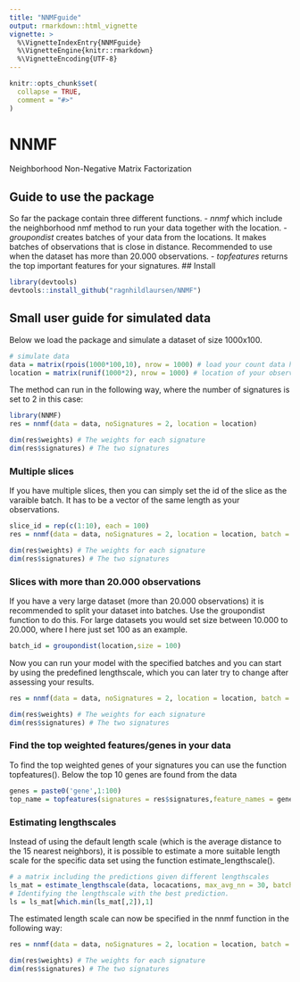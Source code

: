```yaml
---
title: "NNMFguide"
output: rmarkdown::html_vignette
vignette: >
  %\VignetteIndexEntry{NNMFguide}
  %\VignetteEngine{knitr::rmarkdown}
  %\VignetteEncoding{UTF-8}
---
```


```r
knitr::opts_chunk$set(
  collapse = TRUE,
  comment = "#>"
)
```

# NNMF
Neighborhood Non-Negative Matrix Factorization

## Guide to use the package 
So far the package contain three different functions. 
 - *nnmf* which include the neighborhood nmf method to run your data together with the location.
 - *groupondist* creates batches of your data from the locations. It makes batches of observations that is close in distance. Recommended to use when the dataset has more than 20.000 observations.
 - *topfeatures* returns the top important features for your signatures.
## Install

```r
library(devtools)
devtools::install_github("ragnhildlaursen/NNMF")
```

## Small user guide for simulated data
Below we load the package and simulate a dataset of size 1000x100. 
```r
# simulate data
data = matrix(rpois(1000*100,10), nrow = 1000) # load your count data here (observations x features)
location = matrix(runif(1000*2), nrow = 1000) # location of your observation (observations x 2)
```

The method can run in the following way, where the number of signatures is set to 2 in this case:
```r
library(NNMF)
res = nnmf(data = data, noSignatures = 2, location = location)

dim(res$weights) # The weights for each signature
dim(res$signatures) # The two signatures

```

### Multiple slices
If you have multiple slices, then you can simply set the id of the slice as the varaible batch. It has to be a vector of the same length as your observations.

```r
slice_id = rep(c(1:10), each = 100) 
res = nnmf(data = data, noSignatures = 2, location = location, batch = slice_id)

dim(res$weights) # The weights for each signature
dim(res$signatures) # The two signatures
```

### Slices with more than 20.000 observations
If you have a very large dataset (more than 20.000 observations) it is recommended to split your dataset into batches. Use the groupondist function to do this. For large datasets you would set size between 10.000 to 20.000, where I here just set 100 as an example.

```r
batch_id = groupondist(location,size = 100)
```

Now you can run your model with the specified batches and you can start by using the predefined lengthscale, which you can later try to change after assessing your results.

```r
res = nnmf(data = data, noSignatures = 2, location = location, batch = batch_id)

dim(res$weights) # The weights for each signature
dim(res$signatures) # The two signatures
```

### Find the top weighted features/genes in your data 
To find the top weighted genes of your signatures you can use the function topfeatures(). Below the top 10 genes are found from the data 

```r
genes = paste0('gene',1:100)
top_name = topfeatures(signatures = res$signatures,feature_names = genes, ntop = 10)
```

### Estimating lengthscales

Instead of using the default length scale (which is the average distance to the 15 nearest neighbors), it is possible to estimate a more suitable length scale for the specific data set using the function estimate_lengthscale(). 

```r
# a matrix including the predictions given different lengthscales
ls_mat = estimate_lengthscale(data, locacations, max_avg_nn = 30, batch = batch_id)
# Identifying the lengthscale with the best prediction.
ls = ls_mat[which.min(ls_mat[,2]),1]
```

The estimated length scale can now be specified in the nnmf function in the following way:

```r
res = nnmf(data = data, noSignatures = 2, location = location, batch = batch_id, lengthscale = ls)

dim(res$weights) # The weights for each signature
dim(res$signatures) # The two signatures
```


